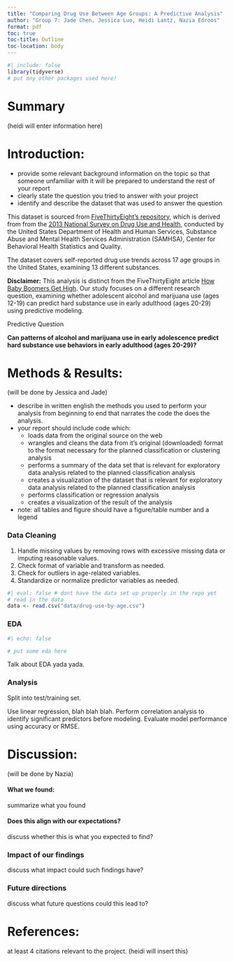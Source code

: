 ```yaml
---
title: "Comparing Drug Use Between Age Groups: A Predictive Analysis"
author: "Group 7: Jade Chen, Jessica Luo, Heidi Lantz, Nazia Edroos"
format: pdf
toc: true
toc-title: Outline
toc-location: body
---
```


\newpage

```r
#| include: false
library(tidyverse)
# put any other packages used here!
```


# Summary

(heidi will enter information here)

# Introduction:

* provide some relevant background information on the topic so that someone unfamiliar with it will be prepared to understand the rest of your report
* clearly state the question you tried to answer with your project
* identify and describe the dataset that was used to answer the question

This dataset is sourced from [FiveThirtyEight’s repository](https://github.com/rudeboybert/fivethirtyeight/tree/master/data-raw/drug-use-by-age), which is derived from from the [2013 National Survey on Drug Use and Health](https://doi.org/10.3886/ICPSR35509.v3), conducted by the United States Department of Health and Human Services, Substance Abuse and Mental Health Services Administration (SAMHSA), Center for Behavioral Health Statistics and Quality.

The dataset covers self-reported drug use trends across 17 age groups in the United States, examining 13 different substances.

**Disclaimer:** This analysis is distinct from the FiveThirtyEight article [How Baby Boomers Get High](https://fivethirtyeight.com/features/how-baby-boomers-get-high/). Our study focuses on a different research question, examining whether adolescent alcohol and marijuana use (ages 12-19) can predict hard substance use in early adulthood (ages 20-29) using predictive modeling.

Predictive Question

**Can patterns of alcohol and marijuana use in early adolescence predict hard substance use behaviors in early adulthood (ages 20-29)?**


# Methods & Results:

(will be done by Jessica and Jade)

* describe in written english the methods you used to perform your analysis from beginning to end that narrates the code the does the analysis.
* your report should include code which:
  * loads data from the original source on the web
  * wrangles and cleans the data from it’s original (downloaded) format to the format necessary for the planned classification or clustering analysis
  * performs a summary of the data set that is relevant for exploratory data analysis related to the planned classification analysis
  * creates a visualization of the dataset that is relevant for exploratory data analysis related to the planned classification analysis
  * performs classification or regression analysis
  * creates a visualization of the result of the analysis
* note: all tables and figure should have a figure/table number and a legend

### Data Cleaning

1. Handle missing values by removing rows with excessive missing data or imputing reasonable values.
2. Check format of variable and transform as needed.
3. Check for outliers in age-related variables.
4. Standardize or normalize predictor variables as needed.

```r
#| eval: false # dont have the data set up properly in the repo yet
# read in the data
data <- read.csv("data/drug-use-by-age.csv")

```

### EDA

```r
#| echo: false

# put some eda here
```

Talk about EDA yada yada.

### Analysis

Split into test/training set.

Use linear regression, blah blah blah. Perform correlation analysis to identify significant predictors before modeling. Evaluate model performance using accuracy or RMSE.

# Discussion:

(will be done by Nazia)

#### What we found:

summarize what you found

#### Does this align with our expectations?

discuss whether this is what you expected to find?

### Impact of our findings

discuss what impact could such findings have?

### Future directions

discuss what future questions could this lead to?


# References:

at least 4 citations relevant to the project.
(heidi will insert this)
